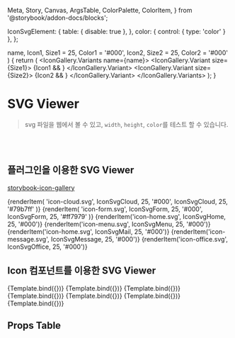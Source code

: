   Meta,
  Story,
  Canvas,
  ArgsTable,
  ColorPalette,
  ColorItem,
} from '@storybook/addon-docs/blocks';


  IconSvgElement: {
    table: { disable: true },
  },
  color: { control: { type: 'color' } },
};

  name,
  Icon1,
  Size1 = 25,
  Color1 = '#000',
  Icon2,
  Size2 = 25,
  Color2 = '#000'
) {
  return (
    <IconGallery.Variants name={name}>
      <IconGallery.Variant size={Size1}>
        {Icon1 && <Icon1 color={Color1} />}
      </IconGallery.Variant>
      <IconGallery.Variant size={Size2}>
        {Icon2 && <Icon2 color={Color2} />}
      </IconGallery.Variant>
    </IconGallery.Variants>
  );
}

<Meta title="Icons/svg" component={Icon} argTypes={IconArgsType} />

# SVG Viewer

> svg 파일을 웹에서 볼 수 있고, `width`, `height`, `color`를 테스트 할 수 있습니다.

<br />
<br />


## 플러그인을 이용한 SVG Viewer

[storybook-icon-gallery](https://storybook-icon-gallery.netlify.com/)

<Canvas>
  <Story name="all">
    <IconGallery>
      {renderItem(
        'icon-cloud.svg',
        IconSvgCloud,
        25,
        '#000',
        IconSvgCloud,
        25,
        '#79b7ff'
      )}
      {renderItem(
        'icon-form.svg',
        IconSvgForm,
        25,
        '#000',
        IconSvgForm,
        25,
        '#ff7979'
      )}
      {renderItem('icon-home.svg', IconSvgHome, 25, '#000')}
      {renderItem('icon-menu.svg', IconSvgMenu, 25, '#000')}
      {renderItem('icon-home.svg', IconSvgMail, 25, '#000')}
      {renderItem('icon-message.svg', IconSvgMessage, 25, '#000')}
      {renderItem('icon-office.svg', IconSvgOffice, 25, '#000')}
    </IconGallery>
  </Story>
</Canvas>

## Icon 컴포넌트를 이용한 SVG Viewer

<Canvas>
  <Story name="icon-cloud" args={{ IconSvgElement: IconSvgHome }}>
    {Template.bind({})}
  </Story>
  <Story name="icon-form" args={{ IconSvgElement: IconSvgForm }}>
    {Template.bind({})}
  </Story>
  <Story name="icon-home" args={{ IconSvgElement: IconSvgHome }}>
    {Template.bind({})}
  </Story>
  <Story name="icon-mail" args={{ IconSvgElement: IconSvgMail }}>
    {Template.bind({})}
  </Story>
  <Story name="icon-menu" args={{ IconSvgElement: IconSvgMenu }}>
    {Template.bind({})}
  </Story>
  <Story name="icon-message" args={{ IconSvgElement: IconSvgMessage }}>
    {Template.bind({})}
  </Story>
  <Story name="icon-office" args={{ IconSvgElement: IconSvgOffice }}>
    {Template.bind({})}
  </Story>
</Canvas>

## Props Table

<ArgsTable of={Icon} />
